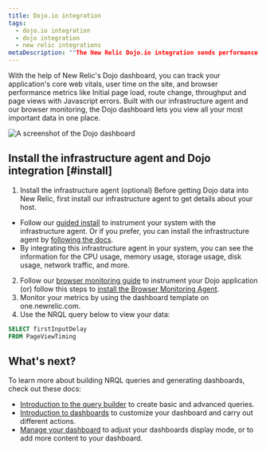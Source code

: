 ```yaml
---
title: Dojo.io integration
tags:
  - dojo.io integration
  - dojo integration
  - new relic integrations
metaDescription: ""The New Relic Dojo.io integration sends performance metrics and inventory data from your Dojo.io framework to the New Relic platform.""
---
```


With the help of New Relic's Dojo dashboard, you can track your application's core web vitals, user time on the site, and browser performance metrics like Initial page load, route change, throughput and page views with Javascript errors. Built with our infrastructure agent and our browser monitoring, the Dojo dashboard lets you view all your most important data in one place.

<img
  title="dashboard-example.png"
  alt="A screenshot of the Dojo dashboard"
  src={dojodashboard}
/>

## Install the infrastructure agent and Dojo integration [#install]

1. Install the infrastructure agent (optional)
Before getting Dojo data into New Relic, first install our infrastructure agent to get details about your host.
* Follow our [guided install](https://one.newrelic.com/nr1-core?state=999174fa-ed8b-d707-af7b-8e4f8fd03cc1) to instrument your system with the infrastructure agent. Or if you prefer, you can install the infrastructure agent by [following the docs](/docs/infrastructure/install-infrastructure-agent/get-started/install-infrastructure-agent).
* By integrating this infrastructure agent in your system, you can see the information for the CPU usage, memory usage, storage usage, disk usage, network traffic, and more.
2. Follow our [browser monitoring guide](/docs/browser/browser-monitoring/getting-started/browser-summary-page/) to instrument your Dojo application (or) follow this steps to [install the Browser Monitoring Agent](/docs/browser/browser-monitoring/installation/install-browser-monitoring-agent/).
3. Monitor your metrics by using the dashboard template on one.newrelic.com.
4. Use the NRQL query below to view your data:

```sql
SELECT firstInputDelay
FROM PageViewTiming
```
## What's next?

To learn more about building NRQL queries and generating dashboards, check out these docs:

* [Introduction to the query builder](/docs/query-your-data/explore-query-data/query-builder/introduction-query-builder) to create basic and advanced queries.
* [Introduction to dashboards](/docs/query-your-data/explore-query-data/dashboards/introduction-dashboards) to customize your dashboard and carry out different actions.
* [Manage your dashboard](/docs/query-your-data/explore-query-data/dashboards/manage-your-dashboard) to adjust your dashboards display mode, or to add more content to your dashboard. 
